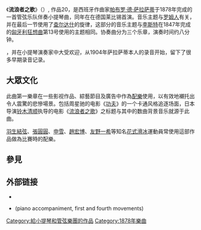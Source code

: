 {{unreferenced|time=2013-11-24T03:21:50+00:00}}
《'''流浪者之歌'''》（{{lang-de|''Zigeunerweisen''}}）, 作品20，是西班牙作曲家[[帕布罗·德·萨拉萨蒂|帕布罗·德·萨拉萨蒂]]于1878年完成的一首管弦乐队伴奏小提琴曲，同年在在德国莱比锡首演。音乐主题与[[罗姆人|罗姆人]]有关，并在最后一节使用了[[查尔达什|查尔达什]]的旋律，这部分的音乐主题与[[李斯特·费伦茨|李斯特]]在1847年完成的[[匈牙利狂想曲|匈牙利狂想曲]]第13号使用的主题相同。协奏曲分为三个乐章，演奏时间约八分钟。

{{cn|此曲是萨拉萨蒂流传最广的小提琴作品}}，并在小提琴演奏家中大受欢迎，从1904年萨拉萨蒂本人的录音开始，留下了很多早期录音记录。

== 大眾文化 ==
此曲第一樂章在一些影视作品、綜藝節目及廣告中作為[[配樂|配樂]]使用，以有效地襯托出令人震驚的悲慘場景。包括周星驰的电影《[[功夫_(电影)|功夫]]》的一个卡通风格追逐场面，日本导演[[铃木清顺|铃木清顺]]执导的电影《[[流浪者之歌_(1980年电影)|流浪者之歌]]》之标题与其中的数曲背景音乐就源于此曲。

[[羽生結弦|羽生結弦]]、[[張圓圓|張圓圓]]、[[申雪|申雪]]、[[趙宏博|趙宏博]]、[[友野一希|友野一希]]等知名[[花式滑冰|花式滑冰]]運動員常使用這部作品做為比賽時的配樂。

== 參見 ==
{{portal|古典音樂}}

== 外部链接 ==
* {{IMSLP2|work=Zigeunerweisen, Op.20 (Sarasate, Pablo de)|cname=《流浪者之歌》}}
* {{YouTube|id=ABm7nMVyNh4|title=Pablo de Sarasate plays ''Zigeunerweisen'', c. 1904}} (piano accompaniment, first and fourth movements)

{{classical-music-stub}}

[[Category:給小提琴和管弦樂團的作品|Category:給小提琴和管弦樂團的作品]]
[[Category:1878年樂曲|Category:1878年樂曲]]